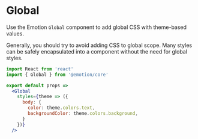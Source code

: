 

# Global

Use the Emotion `Global` component to add global CSS with theme-based values.

<Note>
Generally, you should try to avoid adding CSS to global scope.
Many styles can be safely encapsulated into a component without the need for global styles.
</Note>

```jsx
import React from 'react'
import { Global } from '@emotion/core'

export default props =>
  <Global
    styles={theme => ({
      body: {
        color: theme.colors.text,
        backgroundColor: theme.colors.background,
      }
    })}
  />
```
